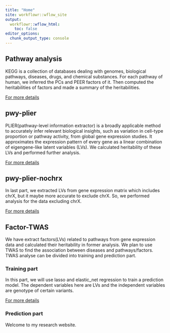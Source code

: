 ```yaml
---
title: "Home"
site: workflowr::wflow_site
output:
  workflowr::wflow_html:
    toc: false
editor_options:
  chunk_output_type: console
---
```


## Pathway analysis
KEGG is a collection of databases dealing with genomes, biological pathways, diseases, drugs, and chemical substances. For each pathway of human, we inferred the PCs and PEER factors of it. Then computed the heritabilities of factors and made a summary of the heritabilities.

[For more details](https://xsun1229.github.io/pathway_analysis/analy.html)

## pwy-plier
PLIER(pathway-level information extractor) is a broadly applicable method to accurately infer relevant biological insights, such as variation in cell-type proportion or pathway activity, from global gene expression studies. It approximates the expression pattern of every gene as a linear combination of eigengene-like latent variables (LVs). We calculated heritability of these LVs and performed further analysis.

[For more details](https://xsun1229.github.io/pathway_analysis/pwy_PLIER.html)

## pwy-plier-nochrx

In last part, we extracted LVs from gene expression matrix which includes chrX, but it maybe more accurate to exclude chrX. So, we performed analysis for the data excluding chrX.

[For more details](https://xsun1229.github.io/pathway_analysis/pwy-plier-nochrx.html)

## Factor-TWAS

We have extract factors(LVs) related to pathways from gene expression data and calculated their heritability in former analysis. We plan to use TWAS to find the association between diseases and pathways/factors. TWAS analyse can be divided into training and prediction part. 

### Training part

In this part, we will use lasso and elastic_net regression to train a prediction model. The dependent variables here are LVs and the independent variables are genotype of certain variants.

[For more details](https://xsun1229.github.io/pathway_analysis/regressiom.html)

### Prediction part


Welcome to my research website.

